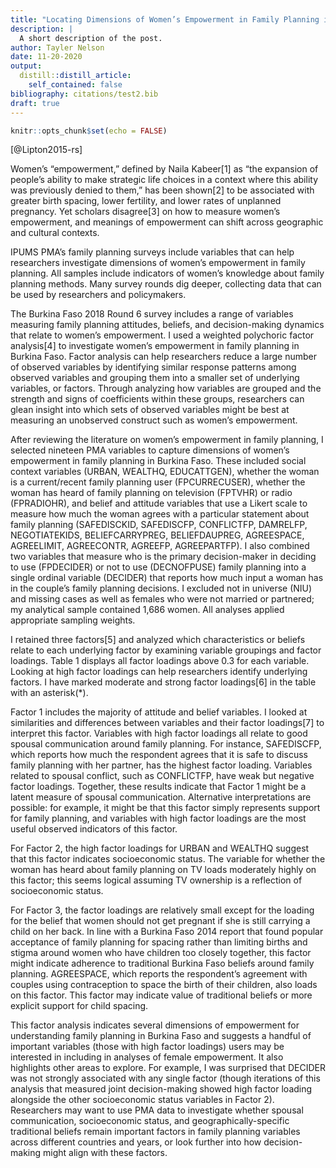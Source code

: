 ```yaml
---
title: "Locating Dimensions of Women’s Empowerment in Family Planning in Burkina Faso"
description: |
  A short description of the post.
author: Tayler Nelson
date: 11-20-2020
output:
  distill::distill_article:
    self_contained: false
bibliography: citations/test2.bib
draft: true
---
```



```r
knitr::opts_chunk$set(echo = FALSE)
```

[@Lipton2015-rs]

Women’s “empowerment,” defined by Naila Kabeer[1] as “the expansion of people’s ability to make strategic life choices in a context where this ability was previously denied to them,” has been shown[2] to be associated with greater birth spacing, lower fertility, and lower rates of unplanned pregnancy. Yet scholars disagree[3] on how to measure women’s empowerment, and meanings of empowerment can shift across geographic and cultural contexts.

IPUMS PMA’s family planning surveys include variables that can help researchers investigate dimensions of women’s empowerment in family planning. All samples include indicators of women’s knowledge about family planning methods. Many survey rounds dig deeper, collecting data that can be used by researchers and policymakers.

The Burkina Faso 2018 Round 6 survey includes a range of variables measuring family planning attitudes, beliefs, and decision-making dynamics that relate to women’s empowerment. I used a weighted polychoric factor analysis[4] to investigate women’s empowerment in family planning in Burkina Faso. Factor analysis can help researchers reduce a large number of observed variables by identifying similar response patterns among observed variables and grouping them into a smaller set of underlying variables, or factors. Through analyzing how variables are grouped and the strength and signs of coefficients within these groups, researchers can glean insight into which sets of observed variables might be best at measuring an unobserved construct such as women’s empowerment.

After reviewing the literature on women’s empowerment in family planning, I selected nineteen PMA variables to capture dimensions of women’s empowerment in family planning in Burkina Faso. These included social context variables (URBAN, WEALTHQ, EDUCATTGEN), whether the woman is a current/recent family planning user (FPCURRECUSER), whether the woman has heard of family planning on television (FPTVHR) or radio (FPRADIOHR), and belief and attitude variables that use a Likert scale to measure how much the woman agrees with a particular statement about family planning (SAFEDISCKID, SAFEDISCFP, CONFLICTFP, DAMRELFP, NEGOTIATEKIDS, BELIEFCARRYPREG, BELIEFDAUPREG, AGREESPACE, AGREELIMIT, AGREECONTR, AGREEFP, AGREEPARTFP). I also combined two variables that measure who is the primary decision-maker in deciding to use (FPDECIDER) or not to use (DECNOFPUSE) family planning into a single ordinal variable (DECIDER) that reports how much input a woman has in the couple’s family planning decisions. I excluded not in universe (NIU) and missing cases as well as females who were not married or partnered; my analytical sample contained 1,686 women. All analyses applied appropriate sampling weights.

I retained three factors[5] and analyzed which characteristics or beliefs relate to each underlying factor by examining variable groupings and factor loadings. Table 1 displays all factor loadings above 0.3 for each variable. Looking at high factor loadings can help researchers identify underlying factors. I have marked moderate and strong factor loadings[6] in the table with an asterisk(*).

Factor 1 includes the majority of attitude and belief variables. I looked at similarities and differences between variables and their factor loadings[7] to interpret this factor. Variables with high factor loadings all relate to good spousal communication around family planning. For instance, SAFEDISCFP, which reports how much the respondent agrees that it is safe to discuss family planning with her partner, has the highest factor loading. Variables related to spousal conflict, such as CONFLICTFP, have weak but negative factor loadings. Together, these results indicate that Factor 1 might be a latent measure of spousal communication. Alternative interpretations are possible: for example, it might be that this factor simply represents support for family planning, and variables with high factor loadings are the most useful observed indicators of this factor.

For Factor 2, the high factor loadings for URBAN and WEALTHQ suggest that this factor indicates socioeconomic status. The variable for whether the woman has heard about family planning on TV loads moderately highly on this factor; this seems logical assuming TV ownership is a reflection of socioeconomic status.

For Factor 3, the factor loadings are relatively small except for the loading for the belief that women should not get pregnant if she is still carrying a child on her back. In line with a Burkina Faso 2014 report that found popular acceptance of family planning for spacing rather than limiting births and stigma around women who have children too closely together, this factor might indicate adherence to traditional Burkina Faso beliefs around family planning. AGREESPACE, which reports the respondent’s agreement with couples using contraception to space the birth of their children, also loads on this factor. This factor may indicate value of traditional beliefs or more explicit support for child spacing.

This factor analysis indicates several dimensions of empowerment for understanding family planning in Burkina Faso and suggests a handful of important variables (those with high factor loadings) users may be interested in including in analyses of female empowerment. It also highlights other areas to explore. For example, I was surprised that DECIDER was not strongly associated with any single factor (though iterations of this analysis that measured joint decision-making showed high factor loading alongside the other socioeconomic status variables in Factor 2). Researchers may want to use PMA data to investigate whether spousal communication, socioeconomic status, and geographically-specific traditional beliefs remain important factors in family planning variables across different countries and years, or look further into how decision-making might align with these factors.